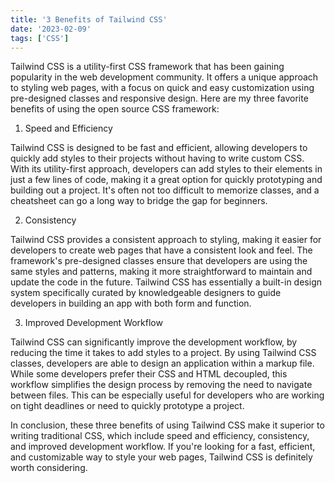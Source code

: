 ```yaml
---
title: '3 Benefits of Tailwind CSS'
date: '2023-02-09'
tags: ['CSS']
---
```


Tailwind CSS is a utility-first CSS framework that has been gaining popularity in the web development community. It offers a unique approach to styling web pages, with a focus on quick and easy customization using pre-designed classes and responsive design. Here are my three favorite benefits of using the open source CSS framework:

1. Speed and Efficiency

Tailwind CSS is designed to be fast and efficient, allowing developers to quickly add styles to their projects without having to write custom CSS. With its utility-first approach, developers can add styles to their elements in just a few lines of code, making it a great option for quickly prototyping and building out a project. It's often not too difficult to memorize classes, and a cheatsheet can go a long way to bridge the gap for beginners.

2. Consistency

Tailwind CSS provides a consistent approach to styling, making it easier for developers to create web pages that have a consistent look and feel. The framework's pre-designed classes ensure that developers are using the same styles and patterns, making it more straightforward to maintain and update the code in the future. Tailwind CSS has essentially a built-in design system specifically curated by knowledgeable designers to guide developers in building an app with both form and function.

3. Improved Development Workflow

Tailwind CSS can significantly improve the development workflow, by reducing the time it takes to add styles to a project. By using Tailwind CSS classes, developers are able to design an application within a markup file. While some developers prefer their CSS and HTML decoupled, this workflow simplifies the design process by removing the need to navigate between files. This can be especially useful for developers who are working on tight deadlines or need to quickly prototype a project.

In conclusion, these three benefits of using Tailwind CSS make it superior to writing traditional CSS, which include speed and efficiency, consistency, and improved development workflow. If you're looking for a fast, efficient, and customizable way to style your web pages, Tailwind CSS is definitely worth considering.
